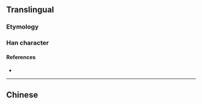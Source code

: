 {{also|濃}}
{{character info}}
==Translingual==

===Etymology===
{{Han simp|濃|f=農|t=农}}

===Han character===
{{Han char|rn=85|rad=水|as=06|sn=9|four=|canj=EHBV|ids=⿰氵农}}

====References====
* {{Han ref|kx=0623.171|hdz=31616.100|uh=6D53|ud=27987}}

----

==Chinese==
{{zh-see|濃}}